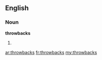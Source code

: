 ==English==

===Noun===
'''throwbacks'''

# {{plural of|[[throwback]]}}

[[ar:throwbacks]]
[[fr:throwbacks]]
[[my:throwbacks]]